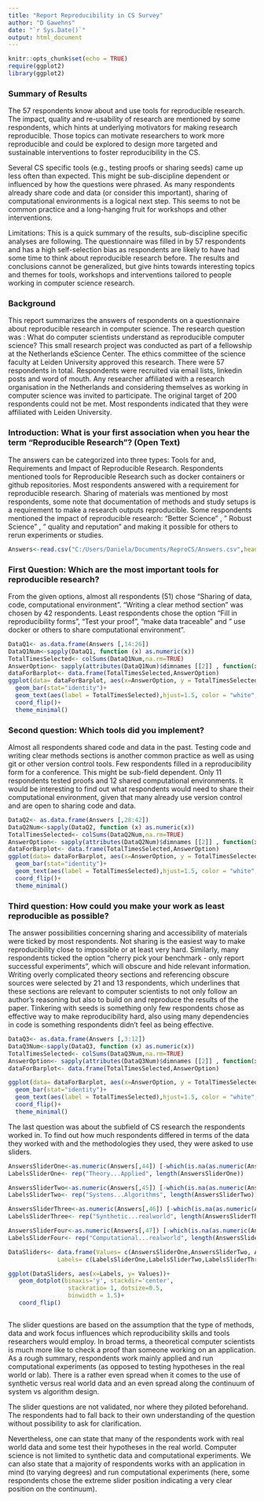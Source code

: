 ```yaml
---
title: "Report Reproducibility in CS Survey"
author: "D Gawehns"
date: "`r Sys.Date()`"
output: html_document
---
```


```r
knitr::opts_chunk$set(echo = TRUE)
require(ggplot2)
library(ggplot2)
```
### Summary of Results

The 57 respondents know about and use tools for reproducible research. The impact, quality and re-usability of research are mentioned by some respondents, which hints at underlying motivators for making research reproducible. Those topics can motivate researchers to work more reproducible and could be explored to design more targeted and sustainable interventions to foster reproducibility in the CS. 

Several CS specific tools (e.g., testing proofs or sharing seeds) came up less often than expected. This might be sub-discipline dependent or influenced by how the questions were phrased. As many respondents already share code and data (or consider this important), sharing of computational environments is a logical next step. This seems to not be common practice and a long-hanging fruit for workshops and other interventions. 

Limitations: This is a quick summary of the results, sub-discipline specific analyses are following. The questionnaire was filled in by 57 respondents and has a high self-selection bias as respondents are likely to have had some time to think about reproducible research before. The results and conclusions cannot be generalized, but give hints towards interesting topics and themes for tools, workshops and interventions tailored to people working in computer science research. 

### Background
This report summarizes the answers of respondents on a questionnaire about reproducible research in computer science. The research question was : What do computer scientists understand as reproducible computer science?
This small research project was conducted as part of a fellowship at the Netherlands eScience Center. The ethics committee of the science faculty at Leiden University approved this research.
There were 57 respondents in total. Respondents were recruited via email lists, linkedin posts and word of mouth. Any researcher affiliated with a research organisation in the Netherlands and considering themselves as working in computer science was invited to participate.
The original target of 200 respondents could not be met. Most respondents indicated that they were affiliated with Leiden University. 

### Introduction: What is your first association when you hear the term “Reproducible Research”? (Open Text)

The answers can be categorized into three types: Tools for and, Requirements and Impact of Reproducible Research.
Respondents mentioned tools for Reproducible Research such as docker containers or github repositories. Most respondents answered with a requirement for reproducible research. Sharing of materials was mentioned by most respondents, some note that documentation of methods and study setups is a requirement to make a research outputs reproducible. Some respondents mentioned the impact of reproducible research: "Better Science" , " Robust Science" , " quality and reputation" and
making it possible for others to rerun experiments or studies. 



```r
Answers<-read.csv("C:/Users/Daniela/Documents/ReproCS/Answers.csv",header = TRUE)
```

### First Question: Which are the most important tools for reproducible research?

From the given options, almost all respondents (51) chose "Sharing of data, code, computational environment". "Writing a clear method section" was chosen by 42 respondents. Least respondents chose the option "Fill in reproducibility forms", "Test your proof", "make data traceable" and " use docker or others to share computational environment". 


```r
DataQ1<- as.data.frame(Answers [,14:26])
DataQ1Num<-sapply(DataQ1, function (x) as.numeric(x))
TotalTimesSelected<- colSums(DataQ1Num,na.rm=TRUE)
AnswerOption<- sapply(attributes(DataQ1Num)$dimnames [[2]] , function(x) strsplit(x,"48")[[1]][2])
dataForBarplot<- data.frame(TotalTimesSelected,AnswerOption)
ggplot(data= dataForBarplot, aes(x=AnswerOption, y = TotalTimesSelected)) +
  geom_bar(stat="identity")+
  geom_text(aes(label = TotalTimesSelected),hjust=1.5, color = "white", size = 3.5)+
  coord_flip()+
  theme_minimal()

```

### Second question: Which tools did you implement?

Almost all respondents shared code and data in the past. Testing code and writing clear methods sections is another common practice as well as using git or other version control tools.
Few respondents filled in a reproducibility form for a conference. This might be sub-field dependent. Only 11 respondents tested proofs and 12 shared computational environments. It would be interesting to find out what respondents would need to share their computational environment, given that many already use version control and are open to sharing code and data.



```r
DataQ2<- as.data.frame(Answers [,28:42])
DataQ2Num<-sapply(DataQ2, function (x) as.numeric(x))
TotalTimesSelected<- colSums(DataQ2Num,na.rm=TRUE)
AnswerOption<- sapply(attributes(DataQ2Num)$dimnames [[2]] , function(x) strsplit(x,"51")[[1]][2])
dataForBarplot<- data.frame(TotalTimesSelected,AnswerOption)
ggplot(data= dataForBarplot, aes(x=AnswerOption, y = TotalTimesSelected)) +
  geom_bar(stat="identity")+
  geom_text(aes(label = TotalTimesSelected),hjust=1.5, color = "white", size = 3.5)+
  coord_flip()+
  theme_minimal()

``` 

### Third question: How could you make your work as least reproducible as possible?

The answer possibilities concerning sharing and accessibility of materials were ticked by most respondents. Not sharing is the easiest way to make reproducibility close to impossible or at least very hard. Similarly, many respondents ticked the option "cherry pick your benchmark - only report successful experiments", which will obscure and hide relevant information. Writing overly complicated theory sections and referencing obscure sources were selected by 21 and 13 respondents, which underlines that these sections are relevant to computer scientists to not only follow an author's reasoning but also to build on and reproduce the results of the paper. 
Tinkering with seeds is something only few respondents chose as effective way to make reproducibility hard, also using many dependencies in code is something respondents didn't feel as being effective.  


```r
DataQ3<- as.data.frame(Answers [,3:12])
DataQ3Num<-sapply(DataQ3, function (x) as.numeric(x))
TotalTimesSelected<- colSums(DataQ3Num,na.rm=TRUE)
AnswerOption<- sapply(attributes(DataQ3Num)$dimnames [[2]] , function(x) strsplit(x,"44")[[1]][2])
dataForBarplot<- data.frame(TotalTimesSelected,AnswerOption)

ggplot(data= dataForBarplot, aes(x=AnswerOption, y = TotalTimesSelected)) +
  geom_bar(stat="identity")+
  geom_text(aes(label = TotalTimesSelected),hjust=1.5, color = "white", size = 3.5)+
  coord_flip()+
  theme_minimal()

```

The last question was about the subfield of CS research the respondents worked in. To find out how much respondents differed in terms of the data they worked with and the methodologies they used, they were asked to use sliders. 

```r
AnswersSliderOne<-as.numeric(Answers[,44]) [-which(is.na(as.numeric(Answers[,44])))]
LabelsSliderOne<- rep("Theory...Applied", length(AnswersSliderOne))

AnswersSliderTwo<-as.numeric(Answers[,45]) [-which(is.na(as.numeric(Answers[,45])))]
LabelsSliderTwo<- rep("Systems...Algorithms", length(AnswersSliderTwo))

AnswersSliderThree<-as.numeric(Answers[,46]) [-which(is.na(as.numeric(Answers[,46])))]
LabelsSliderThree<- rep("Synthetic...realworld", length(AnswersSliderThree))

AnswersSliderFour<-as.numeric(Answers[,47]) [-which(is.na(as.numeric(Answers[,47])))]
LabelsSliderFour<- rep("Computational...realworld", length(AnswersSliderFour))

DataSliders<- data.frame(Values= c(AnswersSliderOne,AnswersSliderTwo, AnswersSliderThree, AnswersSliderFour),
              Labels= c(LabelsSliderOne,LabelsSliderTwo,LabelsSliderThree,LabelsSliderFour))

ggplot(DataSliders, aes(x=Labels, y= Values))+
   geom_dotplot(binaxis='y', stackdir='center',
                 stackratio= 1, dotsize=0.5,
                 binwidth = 1.5)+
   coord_flip()



```

The slider questions are based on the assumption that the type of methods, data and work focus influences which reproducibility skills and tools researchers would employ. In broad terms, a theoretical computer scientists is much more like to check a proof than someone working on an application.
As a rough summary, respondents work mainly applied and run computational experiments (as opposed to testing hypotheses in the real world or lab). There is a rather even spread when it comes to the use of synthetic versus real world data and an even spread along the continuum of system vs algorithm design.

The slider questions are not validated, nor where they piloted beforehand. The respondents had to fall back to their own understanding of the question without possibility to ask for clarification. 

Nevertheless, one can state that many of the respondents work with real world data and some test their hypotheses in the real world. Computer science is not limited to synthetic data and computational experiments. We can also state that a majority of respondents works with an application in mind (to varying degrees) and run computational experiments (here, some respondents chose the extreme slider position indicating a very clear position on the continuum).


















